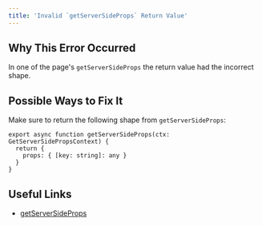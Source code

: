 ```yaml
---
title: 'Invalid `getServerSideProps` Return Value'
---
```


## Why This Error Occurred

In one of the page's `getServerSideProps` the return value had the incorrect shape.

## Possible Ways to Fix It

Make sure to return the following shape from `getServerSideProps`:

```tsx filename="pages/example.tsx"
export async function getServerSideProps(ctx: GetServerSidePropsContext) {
  return {
    props: { [key: string]: any }
  }
}
```

## Useful Links

- [getServerSideProps](/docs/pages/api-reference/functions/get-server-side-props)
